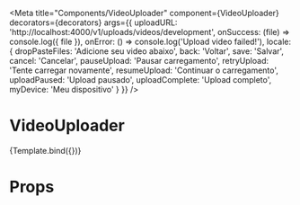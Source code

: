 

<Meta
  title="Components/VideoUploader"
  component={VideoUploader}
  decorators={decorators}
  args={{
    uploadURL: 'http://localhost:4000/v1/uploads/videos/development',
    onSuccess: (file) => console.log({ file }),
    onError: () => console.log('Upload video failed!'),
    locale: {
      dropPasteFiles: 'Adicione seu video abaixo',
      back: 'Voltar',
      save: 'Salvar',
      cancel: 'Cancelar',
      pauseUpload: 'Pausar carregamento',
      retryUpload: 'Tente carregar novamente',
      resumeUpload: 'Continuar o carregamento',
      uploadPaused: 'Upload pausado',
      uploadComplete: 'Upload completo',
      myDevice: 'Meu dispositivo'
    }
  }}
/>


# VideoUploader

<Canvas>
  <Story name="Upload" args={null}>
    {Template.bind({})}
  </Story>
</Canvas>

# Props

<ArgsTable of={VideoUploader} />
